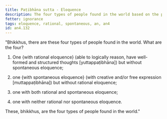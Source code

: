 ```yaml
---
title: Paṭibhāna sutta - Eloquence
description: The four types of people found in the world based on the presence or absence of rational and spontaneous eloquence.
fetter: ignorance
tags: eloquence, rational, spontaneous, an, an4
id: an4.132
---
```


"Bhikkhus, there are these four types of people found in the world. What are the four?

1. One \{with rational eloquence} (able to logically reason, have well-formed and structured thoughts [yuttappaṭibhāna]) but without spontaneous eloquence;

2. one \{with spontaneous eloquence} (with creative and/or free expression [muttappaṭibhāna]) but without rational eloquence;

3. one with both rational and spontaneous eloquence;

4. one with neither rational nor spontaneous eloquence.

These, bhikkhus, are the four types of people found in the world."